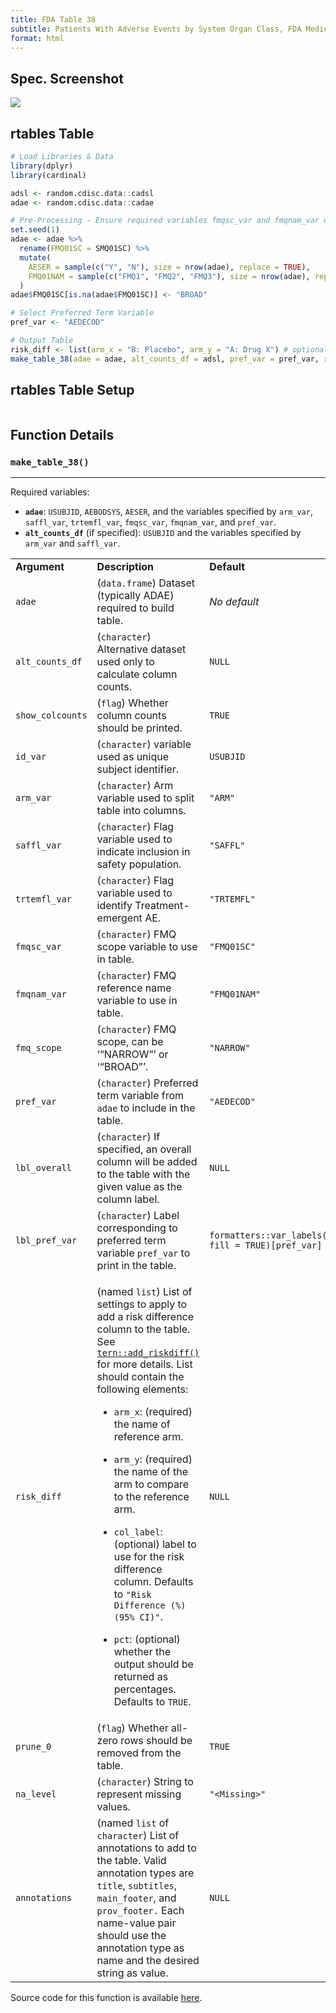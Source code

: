 ```yaml
---
title: FDA Table 38
subtitle: Patients With Adverse Events by System Organ Class, FDA Medical Query (Broad) and Preferred Term, Safety Population, Pooled Analysis (or Trial X)
format: html
---
```


::: panel-tabset
## Spec. Screenshot

![](../assets/images/screenshots/table_38.png){fig-align="center"}

## rtables Table

```r
# Load Libraries & Data
library(dplyr)
library(cardinal)

adsl <- random.cdisc.data::cadsl
adae <- random.cdisc.data::cadae

# Pre-Processing - Ensure required variables fmqsc_var and fmqnam_var exist in adae
set.seed(1)
adae <- adae %>%
  rename(FMQ01SC = SMQ01SC) %>%
  mutate(
    AESER = sample(c("Y", "N"), size = nrow(adae), replace = TRUE),
    FMQ01NAM = sample(c("FMQ1", "FMQ2", "FMQ3"), size = nrow(adae), replace = TRUE)
  )
adae$FMQ01SC[is.na(adae$FMQ01SC)] <- "BROAD"

# Select Preferred Term Variable
pref_var <- "AEDECOD"

# Output Table
risk_diff <- list(arm_x = "B: Placebo", arm_y = "A: Drug X") # optional
make_table_38(adae = adae, alt_counts_df = adsl, pref_var = pref_var, risk_diff = risk_diff)
```

## rtables Table Setup

```r
```

## Function Details

### `make_table_38()`

------------------------------------------------------------------------

Required variables:

-   **`adae`**: `USUBJID`, `AEBODSYS`, `AESER`, and the variables specified by `arm_var`, `saffl_var`, `trtemfl_var`, `fmqsc_var`, `fmqnam_var`, and `pref_var`.
-   **`alt_counts_df`** (if specified): `USUBJID` and the variables specified by `arm_var` and `saffl_var`.

+------------------+----------------------------------------------------------------------------------------------------------------------------------------------------------------------------------------------------------------------------------------------------------------+-------------------------------------------------------+
| **Argument**     | **Description**                                                                                                                                                                                                                                                | **Default**                                           |
+------------------+----------------------------------------------------------------------------------------------------------------------------------------------------------------------------------------------------------------------------------------------------------------+-------------------------------------------------------+
| `adae`           | (`data.frame`) Dataset (typically ADAE) required to build table.                                                                                                                                                                                               | *No default*                                          |
+------------------+----------------------------------------------------------------------------------------------------------------------------------------------------------------------------------------------------------------------------------------------------------------+-------------------------------------------------------+
| `alt_counts_df`  | (`character`) Alternative dataset used only to calculate column counts.                                                                                                                                                                                        | `NULL`                                                |
+------------------+----------------------------------------------------------------------------------------------------------------------------------------------------------------------------------------------------------------------------------------------------------------+-------------------------------------------------------+
| `show_colcounts` | (`flag`) Whether column counts should be printed.                                                                                                                                                                                                              | `TRUE`                                                |
+------------------+----------------------------------------------------------------------------------------------------------------------------------------------------------------------------------------------------------------------------------------------------------------+-------------------------------------------------------+
| `id_var`         | (`character`) variable used as unique subject identifier.                                                                                                                                                                                                      | `USUBJID`                                             |
+------------------+----------------------------------------------------------------------------------------------------------------------------------------------------------------------------------------------------------------------------------------------------------------+-------------------------------------------------------+
| `arm_var`        | (`character`) Arm variable used to split table into columns.                                                                                                                                                                                                   | `"ARM"`                                               |
+------------------+----------------------------------------------------------------------------------------------------------------------------------------------------------------------------------------------------------------------------------------------------------------+-------------------------------------------------------+
| `saffl_var`      | (`character`) Flag variable used to indicate inclusion in safety population.                                                                                                                                                                                   | `"SAFFL"`                                             |
+------------------+----------------------------------------------------------------------------------------------------------------------------------------------------------------------------------------------------------------------------------------------------------------+-------------------------------------------------------+
| `trtemfl_var`    | (`character`) Flag variable used to identify Treatment-emergent AE.                                                                                                                                                                                            | `"TRTEMFL"`                                           |
+------------------+----------------------------------------------------------------------------------------------------------------------------------------------------------------------------------------------------------------------------------------------------------------+-------------------------------------------------------+
| `fmqsc_var`      | (`character`) FMQ scope variable to use in table.                                                                                                                                                                                                              | `"FMQ01SC"`                                           |
+------------------+----------------------------------------------------------------------------------------------------------------------------------------------------------------------------------------------------------------------------------------------------------------+-------------------------------------------------------+
| `fmqnam_var`     | (`character`) FMQ reference name variable to use in table.                                                                                                                                                                                                     | `"FMQ01NAM"`                                          |
+------------------+----------------------------------------------------------------------------------------------------------------------------------------------------------------------------------------------------------------------------------------------------------------+-------------------------------------------------------+
| `fmq_scope`      | (`character`) FMQ scope, can be '"NARROW"' or '"BROAD"'.                                                                                                                                                                                                       | `"NARROW"`                                            |
+------------------+----------------------------------------------------------------------------------------------------------------------------------------------------------------------------------------------------------------------------------------------------------------+-------------------------------------------------------+
| `pref_var`       | (`character`) Preferred term variable from `adae` to include in the table.                                                                                                                                                                                     | `"AEDECOD"`                                           |
+------------------+----------------------------------------------------------------------------------------------------------------------------------------------------------------------------------------------------------------------------------------------------------------+-------------------------------------------------------+
| `lbl_overall`    | (`character`) If specified, an overall column will be added to the table with the given value as the column label.                                                                                                                                             | `NULL`                                                |
+------------------+----------------------------------------------------------------------------------------------------------------------------------------------------------------------------------------------------------------------------------------------------------------+-------------------------------------------------------+
| `lbl_pref_var`   | (`character`) Label corresponding to preferred term variable `pref_var` to print in the table.                                                                                                                                                                 | `formatters::var_labels(adae, fill = TRUE)[pref_var]` |
+------------------+----------------------------------------------------------------------------------------------------------------------------------------------------------------------------------------------------------------------------------------------------------------+-------------------------------------------------------+
| `risk_diff`      | (named `list`) List of settings to apply to add a risk difference column to the table. See [`tern::add_riskdiff()`](https://insightsengineering.github.io/tern/main/reference/add_riskdiff.html) for more details. List should contain the following elements: | `NULL`                                                |
|                  |                                                                                                                                                                                                                                                                |                                                       |
|                  | -   `arm_x`: (required) the name of reference arm.                                                                                                                                                                                                             |                                                       |
|                  |                                                                                                                                                                                                                                                                |                                                       |
|                  | -   `arm_y`: (required) the name of the arm to compare to the reference arm.                                                                                                                                                                                   |                                                       |
|                  |                                                                                                                                                                                                                                                                |                                                       |
|                  | -   `col_label`: (optional) label to use for the risk difference column. Defaults to `"Risk Difference (%) (95% CI)"`.                                                                                                                                         |                                                       |
|                  |                                                                                                                                                                                                                                                                |                                                       |
|                  | -   `pct`: (optional) whether the output should be returned as percentages. Defaults to `TRUE`.                                                                                                                                                                |                                                       |
+------------------+----------------------------------------------------------------------------------------------------------------------------------------------------------------------------------------------------------------------------------------------------------------+-------------------------------------------------------+
| `prune_0`        | (`flag`) Whether all-zero rows should be removed from the table.                                                                                                                                                                                               | `TRUE`                                                |
+------------------+----------------------------------------------------------------------------------------------------------------------------------------------------------------------------------------------------------------------------------------------------------------+-------------------------------------------------------+
| `na_level`       | (`character`) String to represent missing values.                                                                                                                                                                                                              | `"<Missing>"`                                         |
+------------------+----------------------------------------------------------------------------------------------------------------------------------------------------------------------------------------------------------------------------------------------------------------+-------------------------------------------------------+
| `annotations`    | (named `list` of `character`) List of annotations to add to the table. Valid annotation types are `title`, `subtitles`, `main_footer`, and `prov_footer.` Each name-value pair should use the annotation type as name and the desired string as value.         | `NULL`                                                |
+------------------+----------------------------------------------------------------------------------------------------------------------------------------------------------------------------------------------------------------------------------------------------------------+-------------------------------------------------------+

Source code for this function is available [here](https://github.com/pharmaverse/cardinal/blob/main/R/fda-table_38.R).
:::
